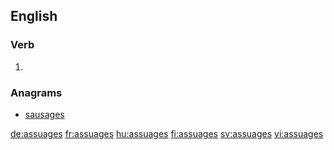
==English==

===Verb===
{{head|en|verb form}}

# {{en-third-person singular of|assuage}}

===Anagrams===
* [[sausages#English|sausages]]

[[de:assuages]]
[[fr:assuages]]
[[hu:assuages]]
[[fi:assuages]]
[[sv:assuages]]
[[vi:assuages]]